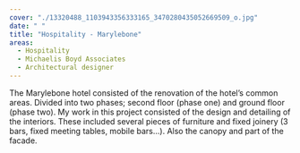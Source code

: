 ```yaml
---
cover: "./13320488_1103943356333165_3470280435052669509_o.jpg"
date: " "
title: "Hospitality - Marylebone"
areas:
  - Hospitality
  - Michaelis Boyd Associates
  - Architectural designer
---
```


The Marylebone hotel consisted of the renovation of the hotel’s
common areas. Divided into two phases; second floor (phase
one) and ground floor (phase two).
My work in this project consisted of the design and detailing of
the interiors. These included several pieces of furniture and fixed
joinery (3 bars, fixed meeting tables, mobile bars...). Also the
canopy and part of the facade.
